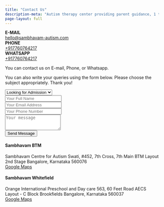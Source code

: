 ```yaml
---
title: "Contact Us"
description-meta: "Autism therapy center providing parent guidance, 1 to 1 ABA therapy, speech and occupational therapy. Integrated school, school readiness programs, social skills, reemdial classes, life skills. Locations: BTM Layout and Brookfields, Whitefield, Bangalore. Experienced team, family focused approach."
page-layout: full
---
```


```{=html}
<div class="grid gap-0 gap-md-4 mb-3">
    <div class="g-col-12 g-col-md-4 bg-light p-3 my-2 border">
        <div><strong><i class="bi bi-envelope"></i> E-MAIL</strong></div>
        <div><a href="mailto:hello@sambhavam-autism.com">hello@sambhavam-autism.com</a></div>
    </div>
    <div class="g-col-12 g-col-md-4 bg-light p-3 my-2 border">
        <div><strong><i class="bi bi-telephone"></i> PHONE</strong></div>
        <div><a href="tel:+917760764217">+917760764217</a></div>
    </div>
    <div class="g-col-12 g-col-md-4 bg-light p-3 my-2 border">
        <div><strong><i class="bi bi-whatsapp"></i> WHATSAPP</strong></div>
        <div><a href="https://wa.me/+917760764217?text=I%27m+interested+to+know+more+about+Sambhavam">+917760764217</a>
        </div>
    </div>
</div>
```

You can contact us on E-mail, Phone, or Whatsapp.

You can also write your queries using the form below. Please choose the subject appropriately. Thank you!


```{=html}
<div class="grid contact">
    <div class="g-col-12 g-col-md-6">
        <form action="https://api.web3forms.com/submit" method="POST" class="p-3 bg-light border">
            <input type="hidden" name="access_key" value="bdd5b684-4a59-4066-bb9e-b7c924235351">

            <div class="mb-3">
                <select name="subject" class="form-control">
                    <option value="Looking for Admission" selected>Looking for Admission</option>
                    <option value="Internships">Internships</option>
                    <option value="Joining the Team">Joining the Team</option>
                    <option value="General">General</option>
                </select>
            </div>

            <div class="mb-3">
                <input type="text" class="form-control" name="name" id="name" placeholder="Your Full Name" required>
            </div>
            <div class="mb-3">
                <input type="email" class="form-control" name="email" id="email" placeholder="Your Email Address">
            </div>
            <div class="mb-3">
                <input type="tel" class="form-control" name="phone" id="phone" placeholder="Your Phone Number" required>
            </div>

            <div class="mb-3">
                <textarea class="form-control" id="message" name="message" placeholder="Your message" rows="3" required></textarea>
            </div>
            <button type="submit" class="btn btn-primary">Send Message</button>
        </form>
    </div>
    <div class="g-col-12 g-col-md-6">
        <div class="mb-3">
            <h4>Sambhavam BTM</h4>
            <div class="address">Sambhavam Centre for Autism
                Swati, #452, 7th Cross, 7th Main
                BTM Layout 2nd Stage
                Bangalore, Karnataka
                560076
            </div>
            <div>
                <i class="bi bi-geo-alt"></i>
                <a href="https://maps.app.goo.gl/qnsMqWgEdfMpDTor9">Google Maps</a>
            </div>
        </div>
        <div>
            <h4>Sambhavam Whitefield</h4>
            <div class="address">Orange International Preschool and Day care
                563, 60 Feet Road
                AECS Layout - C Block
                Brookfields
                Bangalore, Karnataka
                560037
            </div>
            <div>
                <i class="bi bi-geo-alt"></i>
                <a href="https://maps.app.goo.gl/dyuvdJzfZ2jMDXdq9">Google Maps</a>
            </div>
        </div>
    </div>
</div>
```